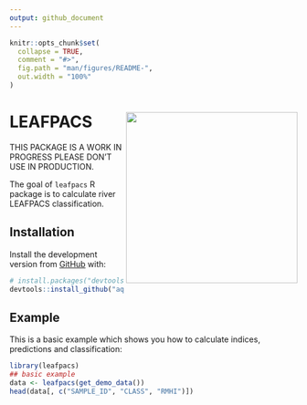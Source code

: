 ```yaml
---
output: github_document
---
```


<!-- README.md is generated from README.Rmd. Please edit that file -->

```r
knitr::opts_chunk$set(
  collapse = TRUE,
  comment = "#>",
  fig.path = "man/figures/README-",
  out.width = "100%"
)
```


# LEAFPACS <img src='https://github.com/aquaMetrics/leafpacs/raw/main/inst/extdat/images/leafpacs_logo.png' align="right" height="300" />

<!-- badges: start -->
<!-- badges: end -->

THIS PACKAGE IS A WORK IN PROGRESS PLEASE DON'T USE IN PRODUCTION.

The goal of `leafpacs` R package is to calculate river LEAFPACS classification. 

## Installation

Install the development version from [GitHub](https://github.com/) with:

``` r
# install.packages("devtools")
devtools::install_github("aquaMetrics/leafpacs")
```
## Example

This is a basic example which shows you how to calculate indices, predictions
and classification:

```r
library(leafpacs)
## basic example
data <- leafpacs(get_demo_data())
head(data[, c("SAMPLE_ID", "CLASS", "RMHI")])
```

